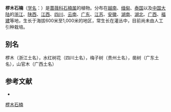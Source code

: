 {{Speciesbox
| name = 椤木石楠
| status = 
| status_system = 
| image =
| genus = Photinia
| species = davidsoniae
| authority = Rehd. et Wils.
}}

'''椤木石楠'''（[[学名|学名]]：{{lang|la|''Photinia davidsoniae''}}）是[[蔷薇科|蔷薇科]][[石楠属|石楠属]]的植物。分布在[[越南|越南]]、[[缅甸|缅甸]]、[[泰国|泰国]]以及[[中国大陆|中国大陆]]的[[浙江|浙江]]、[[陕西|陕西]]、[[江西|江西]]、[[四川|四川]]、[[云南|云南]]、[[广东|广东]]、[[江苏|江苏]]、[[安徽|安徽]]、[[湖南|湖南]]、[[湖北|湖北]]、[[广西|广西]]、[[福建|福建]]等地，生长于海拔600米至1,000米的地区，常生长在灌丛中，目前尚未由人工引种栽培。

== 别名 ==
椤木（浙江土名），水红树花（四川土名），梅子树（贵州土名），凿树（广东土名），山官木（广西土名）

== 参考文献 ==
<div class="references-small">
* {{cite web| url =http://www.bioinfo.cn/db05/KmzwSpecies.php?action=view&id=19118| title =椤木石楠| work =《中国高等植物数据库全库》| publisher =中国科学院微生物研究所| author =昆明植物研究所| accessdate =2009-02-25| deadurl =yes| archiveurl =https://web.archive.org/web/20160305060005/http://www.bioinfo.cn/db05/KmzwSpecies.php?action=view&id=19118| archivedate =2016-03-05}}
</div>
{{Taxonbar|from=Q11117468}}

[[Category:石楠属|椤木石楠]]


{{植物小作品}}